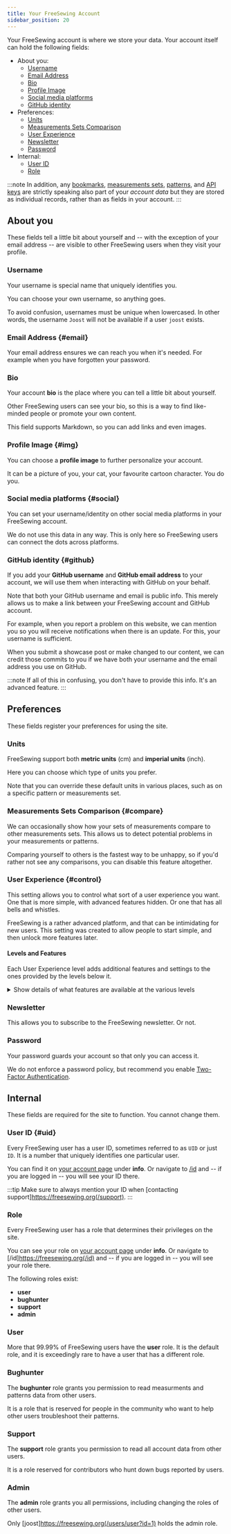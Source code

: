 ```yaml
---
title: Your FreeSewing Account
sidebar_position: 20
---
```


Your FreeSewing account is where we store your data.
Your account itself can hold the following fields:

- About you:
  - [Username](#username)
  - [Email Address](#email)
  - [Bio](#bio)
  - [Profile Image](#img)
  - [Social media platforms](#social)
  - [GitHub identity](#github)
- Preferences:
  - [Units](#units)
  - [Measurements Sets Comparison](#compare)
  - [User Experience](#control)
  - [Newsletter](#newsletter)
  - [Password](#password)
- Internal:
  - [User ID](#uid)
  - [Role](#role)

:::note
In addition, any
[bookmarks](/docs/about/site/bookmarks/),
[measurements sets](/docs/about/site/sets/),
[patterns](/docs/about/site/patterns/), and
[API keys](/docs/about/site/apikeys/) are strictly speaking also part
of your _account data_ but they are stored as individual records, rather than
as fields in your account.
:::

## About you

These fields tell a little bit about yourself and -- with the exception of your
email address -- are visible to other FreeSewing users when they visit your
profile.

### Username

Your username is special name that uniquely identifies you.

You can choose your own username, so anything goes.

To avoid confusion, usernames must be unique when lowercased. In other words,
the username `Joost` will not be available if a user `joost` exists.

### Email Address {#email}

Your email address ensures we can reach you when it's needed.
For example when you have forgotten your password.

### Bio

Your account **bio** is the place where you can tell a little bit about
yourself.

Other FreeSewing users can see your bio, so this is a way to find like-minded
people or promote your own content.

This field supports Markdown, so you can add links and even images.

### Profile Image {#img}

You can choose a **profile image** to further personalize your account.

It can be a picture of you, your cat, your favourite cartoon character. You do
you.

### Social media platforms {#social}

You can set your username/identity on other social media platforms in your
FreeSewing account.

We do not use this data in any way. This is only here so FreeSewing users can
connect the dots across platforms.

### GitHub identity {#github}

If you add your **GitHub username** and **GitHub email address** to your
account, we will use them when interacting with GitHub on your behalf.

Note that both your GitHub username and email is public info. This merely
allows us to make a link between your FreeSewing account and GitHub account.

For example, when you report a problem on this website, we can mention you so
you will receive notifications when there is an update. For this, your username
is sufficient.

When you submit a showcase post or make changed to our content, we can credit
those commits to you if we have both your username and the email address you
use on GitHub.

:::note
If all of this in confusing, you don't have to provide this info. It's an
advanced feature.
:::

## Preferences

These fields register your preferences for using the site.

### Units

FreeSewing support both **metric units** (cm) and **imperial units** (inch).

Here you can choose which type of units you prefer.

Note that you can override these default units in various places, such as on a
specific pattern or measurements set.

### Measurements Sets Comparison {#compare}

We can occasionally show how your sets of measurements compare to other
measurements sets. This allows us to detect potential problems in your
measurements or patterns.

Comparing yourself to others is the fastest way to be unhappy, so if you'd
rather not see any comparisons, you can disable this feature altogether.

### User Experience {#control}

This setting allows you to control what sort of a user experience you want.
One that is more simple, with advanced features hidden. Or one that has all
bells and whistles.

FreeSewing is a rather advanced platform, and that can be intimidating for new
users. This setting was created to allow people to start simple, and then
unlock more features later.

#### Levels and Features

Each User Experience level adds additional features and settings
to the ones provided by the levels below it.

<details>
<summary>Show details of what features are available at the various levels</summary>

|    Level    | Pattern Drafting UI                                                                                                                                    | Account Settings                                                                                                                                                                                                                                                     |
| :---------: | ------------------------------------------------------------------------------------------------------------------------------------------------------ | -------------------------------------------------------------------------------------------------------------------------------------------------------------------------------------------------------------------------------------------------------------------- |
|    **1**    | **Settings:** Units<br />**Views:** Pattern Editor, Pattern Measurements, Print Layout, Save Pattern As, Export Pattern, Documentation                 | <br />**Data:** Patterns, Measurement Sets <br />**Settings:** User Experience<br /> **Patterns:** Name, Image<br /> **Measurement Sets:** Name, Image, Units                                                                                                        |
|    **2**    | **Settings:** Seam Allowance, Paperless<br />**UI:** Kiosk Mode<br />**Views:** Pattern Logs                                                           | <br />**Data:** Bookmarks<br />**Info:** Username, Bio, Img<br />**Settings:** Language, Units, Newsletter Subscription, Consent & Privacy<br />**Security:** Password<br />**Patterns:** Notes, Created, Updated<br />**Measurement Sets:** Notes, Created, Updated |
|    **3**    | **Settings:** Language<br />**Views:** Test Design, Time Design                                                                                        | <br />**Info:** Email Address<br />**Settings:** Metricset Comparison<br />**Security:** Two-Factor Authentication<br />**Social:** GitHub, Instagram, Mastodon, Reddit, Twitch, TikTok, Website<br />**Patterns:** Public<br />**Measurement Sets:** Public         |
| <br />**4** | <br />**Settings:** Details, Expand, Included Parts, Scale, Margin<br />**UI:** Render Engine<br />**Views:** Edit Settings by Hand, Pattern Inspector | **Data:** API Keys<br />**Security:** API Keys<br />**Patterns:** ID<br />**Measurement Sets:** ID                                                                                                                                                                   |
| <br />**5** | <br />("_Are you sure?_" confirmation guardrails removed.)                                                                                             | <br />("_Are you sure?_" confirmation guardrails removed.)                                                                                                                                                                                                           |

</details>

### Newsletter

This allows you to subscribe to the FreeSewing newsletter. Or not.

### Password

Your password guards your account so that only you can access it.

We do not enforce a password policy, but recommend you
enable [Two-Factor Authentication](https://freesewing.org/account/mfa/).

## Internal

These fields are required for the site to function. You cannot change them.

### User ID {#uid}

Every FreeSewing user has a user ID, sometimes referred to as `UID` or just
`ID`. It is a number that uniquely identifies one particular user.

You can find it on [your account page](https://freesewing.org/account) under
**info**. Or navigate to [/id](https://freesewing.org/id) and -- if you are
logged in -- you will see your ID there.

:::tip
Make sure to always mention your ID when [contacting
support]https://freesewing.org(/support).
:::

### Role

Every FreeSewing user has a role that determines their privileges on the site.

You can see your role on [your account page](https://freesewing.org/account)
under **info**. Or navigate to [/id]https://freesewing.org(/id) and -- if you
are logged in -- you will see your role there.

The following roles exist:

- **user**
- **bughunter**
- **support**
- **admin**

### User

More that 99.99% of FreeSewing users have the **user** role. It is the default
role, and it is exceedingly rare to have a user that has a different role.

### Bughunter

The **bughunter** role grants you permission to read measurments and patterns
data from other users.

It is a role that is reserved for people in the community who want to help
other users troubleshoot their patterns.

### Support

The **support** role grants you permission to read all account data from other
users.

It is a role reserved for contributors who hunt down bugs reported by users.

### Admin

The **admin** role grants you all permissions, including changing the roles of
other users.

Only [joost]https://freesewing.org(/users/user?id=1) holds the admin role.
